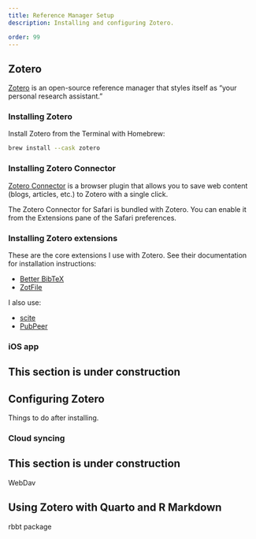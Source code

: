 ```yaml
---
title: Reference Manager Setup
description: Installing and configuring Zotero.

order: 99
---
```


## Zotero

[Zotero](https://www.zotero.org) is an open-source reference manager that styles itself as "your personal research assistant."

### Installing Zotero

Install Zotero from the Terminal with Homebrew:

```bash
brew install --cask zotero
```

### Installing Zotero Connector

[Zotero Connector](https://www.zotero.org/download/connectors) is a browser plugin that allows you to save web content (blogs, articles, etc.) to Zotero with a single click.

The Zotero Connector for Safari is bundled with Zotero. You can enable it from the Extensions pane of the Safari preferences.

### Installing Zotero extensions

These are the core extensions I use with Zotero. See their documentation for installation instructions:

- [Better BibTeX](https://retorque.re/zotero-better-bibtex/)
- [ZotFile](http://zotfile.com)

I also use:

- [scite](https://github.com/scitedotai/scite-zotero-plugin)
- [PubPeer](https://github.com/PubPeerFoundation/pubpeer_zotero_plugin)

### iOS app

::: {.callout-caution}
## This section is under construction
:::

## Configuring Zotero

Things to do after installing.

### Cloud syncing

::: {.callout-caution}
## This section is under construction
:::

WebDav

## Using Zotero with Quarto and R Markdown

rbbt package
